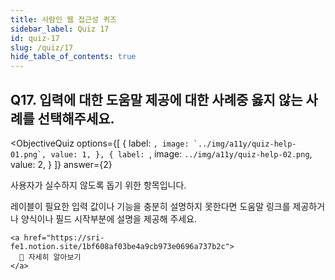 ```yaml
---
title: 사람인 웹 접근성 퀴즈
sidebar_label: Quiz 17
id: quiz-17
slug: /quiz/17
hide_table_of_contents: true
---
```


## Q17. 입력에 대한 도움말 제공에 대한 사례중 옳지 않는 사례를 선택해주세요.




<ObjectiveQuiz
  options={[
    {
      label: ``,
      image: `../img/a11y/quiz-help-01.png`,
      value: 1,
    },
    {
      label: ``,
      image: `../img/a11y/quiz-help-02.png`,
      value: 2,
    }
  ]}
  answer={2}
>
  <div>
    <p>사용자가 실수하지 않도록 돕기 위한 항목입니다.</p>
    <p>레이블이 필요한 입력 값이나 기능을 충분히 설명하지 못한다면 도움말 링크를 제공하거나 양식이나 필드 시작부분에 설명을 제공해 주세요.</p>
    
    <a href="https://sri-fe1.notion.site/1bf608af03be4a9cb973e0696a737b2c">
      🔎 자세히 알아보기
    </a>
  </div>
  
</ObjectiveQuiz>
